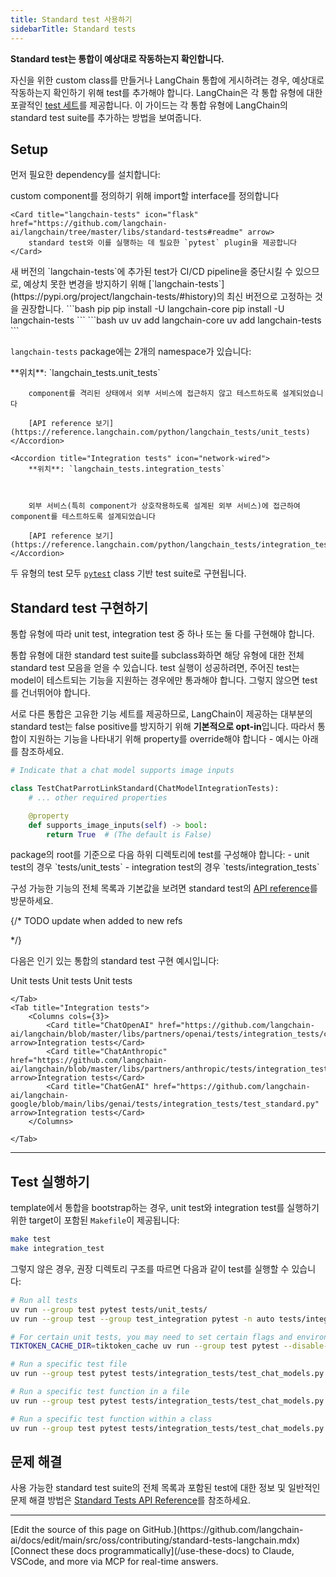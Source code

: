 ```yaml
---
title: Standard test 사용하기
sidebarTitle: Standard tests
---
```


**Standard test는 통합이 예상대로 작동하는지 확인합니다.**

자신을 위한 custom class를 만들거나 LangChain 통합에 게시하려는 경우, 예상대로 작동하는지 확인하기 위해 test를 추가해야 합니다. LangChain은 각 통합 유형에 대한 포괄적인 [test 세트](https://pypi.org/project/langchain-tests/)를 제공합니다. 이 가이드는 각 통합 유형에 LangChain의 standard test suite를 추가하는 방법을 보여줍니다.

## Setup

먼저 필요한 dependency를 설치합니다:

<CardGroup cols={2}>
    <Card title="langchain-core" icon="cube" href="https://github.com/langchain-ai/langchain/tree/master/libs/core#readme" arrow>
        custom component를 정의하기 위해 import할 interface를 정의합니다
    </Card>

    <Card title="langchain-tests" icon="flask" href="https://github.com/langchain-ai/langchain/tree/master/libs/standard-tests#readme" arrow>
        standard test와 이를 실행하는 데 필요한 `pytest` plugin을 제공합니다
    </Card>
</CardGroup>



<Warning>
    새 버전의 `langchain-tests`에 추가된 test가 CI/CD pipeline을 중단시킬 수 있으므로, 예상치 못한 변경을 방지하기 위해 [`langchain-tests`](https://pypi.org/project/langchain-tests/#history)의 최신 버전으로 고정하는 것을 권장합니다.
</Warning>


<CodeGroup>
    ```bash pip
    pip install -U langchain-core
    pip install -U langchain-tests
    ```
    ```bash uv
    uv add langchain-core
    uv add langchain-tests
    ```
</CodeGroup>




`langchain-tests` package에는 2개의 namespace가 있습니다:

<AccordionGroup>
    <Accordion title="Unit tests" icon="gear">
        **위치**: `langchain_tests.unit_tests`



        component를 격리된 상태에서 외부 서비스에 접근하지 않고 테스트하도록 설계되었습니다

        [API reference 보기](https://reference.langchain.com/python/langchain_tests/unit_tests)
    </Accordion>

    <Accordion title="Integration tests" icon="network-wired">
        **위치**: `langchain_tests.integration_tests`



        외부 서비스(특히 component가 상호작용하도록 설계된 외부 서비스)에 접근하여 component를 테스트하도록 설계되었습니다

        [API reference 보기](https://reference.langchain.com/python/langchain_tests/integration_tests)
    </Accordion>
</AccordionGroup>

두 유형의 test 모두 [`pytest`](https://docs.pytest.org/en/stable/) class 기반 test suite로 구현됩니다.


## Standard test 구현하기

통합 유형에 따라 unit test, integration test 중 하나 또는 둘 다를 구현해야 합니다.

통합 유형에 대한 standard test suite를 subclass화하면 해당 유형에 대한 전체 standard test 모음을 얻을 수 있습니다. test 실행이 성공하려면, 주어진 test는 model이 테스트되는 기능을 지원하는 경우에만 통과해야 합니다. 그렇지 않으면 test를 건너뛰어야 합니다.

서로 다른 통합은 고유한 기능 세트를 제공하므로, LangChain이 제공하는 대부분의 standard test는 false positive를 방지하기 위해 **기본적으로 opt-in**입니다. 따라서 통합이 지원하는 기능을 나타내기 위해 property를 override해야 합니다 - 예시는 아래를 참조하세요.

```python tests/integration_tests/test_standard.py
# Indicate that a chat model supports image inputs

class TestChatParrotLinkStandard(ChatModelIntegrationTests):
    # ... other required properties

    @property
    def supports_image_inputs(self) -> bool:
        return True  # (The default is False)
```



<Note>
    package의 root를 기준으로 다음 하위 디렉토리에 test를 구성해야 합니다:
    - unit test의 경우 `tests/unit_tests`
    - integration test의 경우 `tests/integration_tests`
</Note>

구성 가능한 기능의 전체 목록과 기본값을 보려면 standard test의 [API reference](https://reference.langchain.com/python/langchain_tests)를 방문하세요.




{/*
TODO update when added to new refs
<Columns cols={2}>
    <Card title="Unit tests" href="https://python.langchain.com/api_reference/standard_tests/unit_tests.html" icon="gear" arrow />
    <Card title="Integration tests" href="https://python.langchain.com/api_reference/standard_tests/integration_tests.html" icon="network-wired" arrow />
</Columns>

 */}

다음은 인기 있는 통합의 standard test 구현 예시입니다:

<Tabs>
    <Tab title="Unit tests">
        <Columns cols={3}>
            <Card title="ChatOpenAI" href="https://github.com/langchain-ai/langchain/blob/master/libs/partners/openai/tests/unit_tests/chat_models/test_base_standard.py" arrow>Unit tests</Card>
            <Card title="ChatAnthropic" href="https://github.com/langchain-ai/langchain/blob/master/libs/partners/anthropic/tests/unit_tests/test_standard.py" arrow>Unit tests</Card>
            <Card title="ChatGenAI" href="https://github.com/langchain-ai/langchain-google/blob/main/libs/genai/tests/unit_tests/test_standard.py" arrow>Unit tests</Card>
        </Columns>

    </Tab>
    <Tab title="Integration tests">
        <Columns cols={3}>
            <Card title="ChatOpenAI" href="https://github.com/langchain-ai/langchain/blob/master/libs/partners/openai/tests/integration_tests/chat_models/test_base_standard.py" arrow>Integration tests</Card>
            <Card title="ChatAnthropic" href="https://github.com/langchain-ai/langchain/blob/master/libs/partners/anthropic/tests/integration_tests/test_standard.py" arrow>Integration tests</Card>
            <Card title="ChatGenAI" href="https://github.com/langchain-ai/langchain-google/blob/main/libs/genai/tests/integration_tests/test_standard.py" arrow>Integration tests</Card>
        </Columns>

    </Tab>
</Tabs>

---

## Test 실행하기

template에서 통합을 bootstrap하는 경우, unit test와 integration test를 실행하기 위한 target이 포함된 `Makefile`이 제공됩니다:

```bash
make test
make integration_test
```

그렇지 않은 경우, 권장 디렉토리 구조를 따르면 다음과 같이 test를 실행할 수 있습니다:

```bash
# Run all tests
uv run --group test pytest tests/unit_tests/
uv run --group test --group test_integration pytest -n auto tests/integration_tests/

# For certain unit tests, you may need to set certain flags and environment variables:
TIKTOKEN_CACHE_DIR=tiktoken_cache uv run --group test pytest --disable-socket --allow-unix-socket tests/unit_tests/

# Run a specific test file
uv run --group test pytest tests/integration_tests/test_chat_models.py

# Run a specific test function in a file
uv run --group test pytest tests/integration_tests/test_chat_models.py::test_chat_completions

# Run a specific test function within a class
uv run --group test pytest tests/integration_tests/test_chat_models.py::TestChatParrotLinkIntegration::test_chat_completions
```



## 문제 해결

사용 가능한 standard test suite의 전체 목록과 포함된 test에 대한 정보 및 일반적인 문제 해결 방법은 [Standard Tests API Reference](https://reference.langchain.com/python/langchain_tests)를 참조하세요.

---

<Callout icon="pen-to-square" iconType="regular">
    [Edit the source of this page on GitHub.](https://github.com/langchain-ai/docs/edit/main/src/oss/contributing/standard-tests-langchain.mdx)
</Callout>
<Tip icon="terminal" iconType="regular">
    [Connect these docs programmatically](/use-these-docs) to Claude, VSCode, and more via MCP for    real-time answers.
</Tip>
